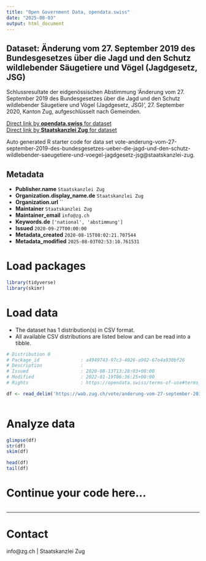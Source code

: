 ```yaml
---
title: "Open Government Data, opendata.swiss"
date: "2025-08-03"
output: html_document
---
```


## Dataset: Änderung vom 27. September 2019 des Bundesgesetzes über die Jagd und den Schutz wildlebender Säugetiere und Vögel (Jagdgesetz, JSG)

Schlussresultate der eidgenössischen Abstimmung 'Änderung vom 27. September 2019 des Bundesgesetzes über die Jagd und den Schutz wildlebender Säugetiere und Vögel (Jagdgesetz, JSG)', 27. September 2020, Kanton Zug, aufgeschlüsselt nach Gemeinden.

[Direct link by **opendata.swiss** for dataset](https://opendata.swiss/de/dataset/anderung-vom-27-september-2019-des-bundesgesetzes-uber-die-jagd-und-den-schutz-wildlebender-sau)<br>
[Direct link by **Staatskanzlei Zug** for dataset](https://wab.zug.ch/vote/anderung-vom-27-september-2019-des-bundesgesetzes-ueber-die-jagd-und-den-schutz-wildlebender-saeugetiere-und-voegel-jagdgesetz-jsg/data)

Auto generated R starter code for data set vote-anderung-vom-27-september-2019-des-bundesgesetzes-ueber-die-jagd-und-den-schutz-wildlebender-saeugetiere-und-voegel-jagdgesetz-jsg@staatskanzlei-zug.

## Metadata

- **Publisher.name** `Staatskanzlei Zug`
- **Organization.display_name.de** `Staatskanzlei Zug`
- **Organization.url** ``
- **Maintainer** `Staatskanzlei Zug`
- **Maintainer_email** `info@zg.ch`
- **Keywords.de** `['national', 'abstimmung']`
- **Issued** `2020-09-27T00:00:00`
- **Metadata_created** `2020-08-15T08:02:21.707544`
- **Metadata_modified** `2025-08-03T02:53:10.761531`


# Load packages

```r

library(tidyverse)
library(skimr)

```

# Load data

-   The dataset has 1 distribution(s) in CSV format.
-   All available CSV distributions are listed below and can be read into a tibble.

```r

# Distribution 0
# Package_id               : a4949743-97c3-4026-a902-67e4a930bf26
# Description              : 
# Issued                   : 2020-08-13T13:28:03+00:00
# Modified                 : 2022-01-19T06:36:25+00:00
# Rights                   : https://opendata.swiss/terms-of-use#terms_by

df <- read_delim('https://wab.zug.ch/vote/anderung-vom-27-september-2019-des-bundesgesetzes-ueber-die-jagd-und-den-schutz-wildlebender-saeugetiere-und-voegel-jagdgesetz-jsg/data-csv')



```

# Analyze data

```r

glimpse(df)
str(df)
skim(df)

head(df)
tail(df)

```

# Continue your code here...

```r

```

------------------------------------------------------------------------

# Contact

info@zg.ch | Staatskanzlei Zug
